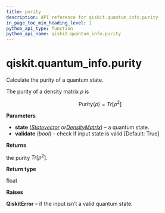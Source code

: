```yaml
---
title: purity
description: API reference for qiskit.quantum_info.purity
in_page_toc_min_heading_level: 1
python_api_type: function
python_api_name: qiskit.quantum_info.purity
---
```


# qiskit.quantum\_info.purity

<Function id="qiskit.quantum_info.purity" github="https://github.com/qiskit/qiskit/tree/stable/0.21/qiskit/quantum_info/states/measures.py" signature="purity(state, validate=True)">
  Calculate the purity of a quantum state.

  The purity of a density matrix $\rho$ is

  $$
  \text{Purity}(\rho) = Tr[\rho^2]
  $$

  **Parameters**

  *   **state** ([*Statevector*](qiskit.quantum_info.Statevector "qiskit.quantum_info.Statevector")  *or*[*DensityMatrix*](qiskit.quantum_info.DensityMatrix "qiskit.quantum_info.DensityMatrix")) – a quantum state.
  *   **validate** (*bool*) – check if input state is valid \[Default: True]

  **Returns**

  the purity $Tr[\rho^2]$.

  **Return type**

  float

  **Raises**

  **QiskitError** – if the input isn’t a valid quantum state.
</Function>

